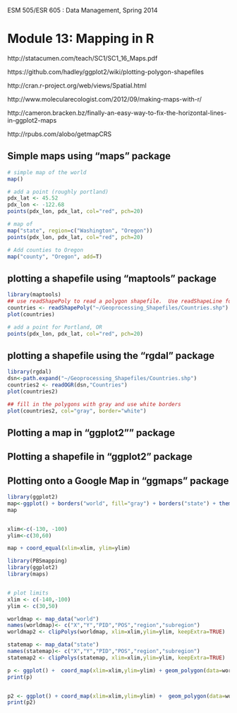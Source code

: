 ESM 505/ESR 605 : Data Management, Spring 2014

Module 13: Mapping in R 
====================

http://statacumen.com/teach/SC1/SC1_16_Maps.pdf

https://github.com/hadley/ggplot2/wiki/plotting-polygon-shapefiles

http://cran.r-project.org/web/views/Spatial.html

http://www.molecularecologist.com/2012/09/making-maps-with-r/

http://cameron.bracken.bz/finally-an-easy-way-to-fix-the-horizontal-lines-in-ggplot2-maps

http://rpubs.com/alobo/getmapCRS


## Simple maps using "maps" package

```r
# simple map of the world
map()  

# add a point (roughly portland)
pdx_lat <- 45.52
pdx_lon <- -122.68
points(pdx_lon, pdx_lat, col="red", pch=20)

# map of 
map("state", region=c("Washington", "Oregon"))
points(pdx_lon, pdx_lat, col="red", pch=20)

# Add counties to Oregon
map("county", "Oregon", add=T)

```

## plotting a shapefile using "maptools" package

```r
library(maptools)
## use readShapePoly to read a polygon shapefile.  Use readShapeLine for a line shapefile and readShapePoint for a points shapefile
countries <- readShapePoly("~/Geoprocessing_Shapefiles/Countries.shp")
plot(countries)

# add a point for Portland, OR
points(pdx_lon, pdx_lat, col="red", pch=20)

```

## plotting a shapefile using the "rgdal" package

```r

library(rgdal)
dsn<-path.expand("~/Geoprocessing_Shapefiles/Countries.shp")
countries2 <- readOGR(dsn,"Countries")
plot(countries2)

## fill in the polygons with gray and use white borders
plot(countries2, col="gray", border="white")

```



## Plotting a map in "ggplot2"" package

## Plotting a shapefile in "ggplot2" package

## Plotting onto a Google Map in "ggmaps" package

```r
library(ggplot2)
map<-ggplot() + borders("world", fill="gray") + borders("state") + theme_bw() + coord_equal()
map


xlim<-c(-130, -100)
ylim<-c(30,60)

map + coord_equal(xlim=xlim, ylim=ylim)

```


```r
library(PBSmapping)
library(ggplot2)
library(maps)


# plot limits
xlim <- c(-140,-100)
ylim <- c(30,50)

worldmap <- map_data("world")
names(worldmap)<- c("X","Y","PID","POS","region","subregion")
worldmap2 <- clipPolys(worldmap, xlim=xlim,ylim=ylim, keepExtra=TRUE)

statemap <- map_data("state")
names(statemap)<- c("X","Y","PID","POS","region","subregion")
statemap2 <- clipPolys(statemap, xlim=xlim,ylim=ylim, keepExtra=TRUE)

p <- ggplot() +  coord_map(xlim=xlim,ylim=ylim) + geom_polygon(data=worldmap,aes(X,Y,group=PID), fill = "darkseagreen",color="grey50") +  geom_polygon(data=statemap,aes(X,Y,group=PID), fill = "darkseagreen",color="grey50") + labs(y="",x="") +  theme_bw()
print(p)


p2 <- ggplot() + coord_map(xlim=xlim,ylim=ylim) +  geom_polygon(data=worldmap2,aes(X,Y,group=PID), fill = "darkseagreen",color="grey50") + geom_polygon(data=statemap2,aes(X,Y,group=PID), fill = "darkseagreen",color="grey50") + labs(y="",x="") + theme_bw()
print(p2)

```
